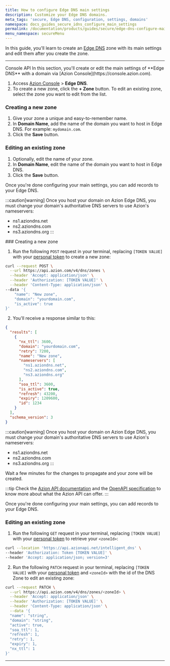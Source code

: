 ```yaml
---
title: How to configure Edge DNS main settings
description: Customize your Edge DNS domains.
meta_tags: 'secure, Edge DNS, configuration, settings, domains'
namespace: docs_guides_secure_idns_configure_main_settings
permalink: /documentation/products/guides/secure/edge-dns-configure-main-settings/
menu_namespace: secureMenu
---
```




In this guide, you'll learn to create an [Edge DNS](/en/documentation/products/secure/edge-dns/) zone with its main settings and edit them after you create the zone.

---

<Tabs client:visible>
    <Fragment slot="tab.console">Console</Fragment>
    <Fragment slot="tab.api">API</Fragment>

<Fragment slot="panel.console">
In this section, you'll create or edit the main settings of **Edge DNS** with a domain via [Azion Console](https://console.azion.com).

1. Access [Azion Console](/en/documentation/products/guides/how-to-access-azion-console/) > **Edge DNS**.
2. To create a new zone, click the **+ Zone** button. To edit an existing zone, select the zone you want to edit from the list.

### Creating a new zone

1. Give your zone a unique and easy-to-remember name.
2. In **Domain Name**, add the name of the domain you want to host in Edge DNS. For example: `mydomain.com`.
3. Click the **Save** button.

### Editing an existing zone

1. Optionally, edit the name of your zone.
2. In **Domain Name**, edit the name of the domain you want to host in Edge DNS.
3. Click the **Save** button.

Once you're done configuring your main settings, you can add records to your Edge DNS.

:::caution[warning]
Once you host your domain on Azion Edge DNS, you must change your domain's authoritative DNS servers to use Azion's nameservers:

- ns1.aziondns.net
- ns2.aziondns.com
- ns3.aziondns.org
:::

<LinkButton link="/en/documentation/products/guides/secure/add-records/" label="go to add records guide" severity="secondary" />

</Fragment>

<Fragment slot="panel.api">
### Creating a new zone

1. Run the following `POST` request in your terminal, replacing `[TOKEN VALUE]` with your [personal token](/en/documentation/products/guides/personal-tokens/) to create a new zone:

```bash
curl --request POST \
  --url https://api.azion.com/v4/dns/zones \
  --header 'Accept: application/json' \
  --header 'Authorization: [TOKEN VALUE]' \
  --header 'Content-Type: application/json' \
--data '{
    "name": "New zone",
    "domain": "yourdomain.com",
    "is_active": true
}'
```

2. You'll receive a response similar to this:

```json
{
  "results": [
    {
      "nx_ttl": 3600,
      "domain": "yourdomain.com",
      "retry": 7200,
      "name": "New zone",
      "nameservers": [
        "ns1.aziondns.net",
        "ns2.aziondns.com",
        "ns3.aziondns.org"
      ],
      "soa_ttl": 3600,
      "is_active": true,
      "refresh": 43200,
      "expiry": 1209600,
      "id": 1234
    }
  ],
  "schema_version": 3
}
```

:::caution[warning]
Once you host your domain on Azion Edge DNS, you must change your domain's authoritative DNS servers to use Azion's nameservers:

- ns1.aziondns.net
- ns2.aziondns.com
- ns3.aziondns.org
:::

Wait a few minutes for the changes to propagate and your zone will be created.

:::tip
Check the [Azion API documentation](https://api.azion.com/) and the [OpenAPI specification](https://github.com/aziontech/azionapi-openapi/) to know more about what the Azion API can offer.
:::

Once you're done configuring your main settings, you can add records to your Edge DNS.

<LinkButton link="/en/documentation/products/guides/secure/add-records/" label="go to add records guide" severity="secondary" />

### Editing an existing zone

1. Run the following `GET` request in your terminal, replacing `[TOKEN VALUE]` with your [personal token](/en/documentation/products/guides/personal-tokens/) to retrieve your `<zoneId>`:


```bash
curl --location 'https://api.azionapi.net/intelligent_dns' \
--header 'Authorization: Token [TOKEN VALUE]' \
--header 'Accept: application/json; version=3'
```

2. Run the following `PATCH` request in your terminal, replacing `[TOKEN VALUE]` with your [personal token](/en/documentation/products/guides/personal-tokens/) and `<zoneId>` with the id of the DNS Zone to edit an existing zone:

```bash
curl --request PATCH \
  --url https://api.azion.com/v4/dns/zones/<zoneId> \
  --header 'Accept: application/json' \
  --header 'Authorization: [TOKEN VALUE]' \
  --header 'Content-Type: application/json' \
  --data '{
  "name": "string",
  "domain": "string",
  "active": true,
  "soa_ttl": 1,
  "refresh": 1,
  "retry": 1,
  "expiry": 1,
  "nx_ttl": 1
}'
```


</Fragment>

</Tabs>

---